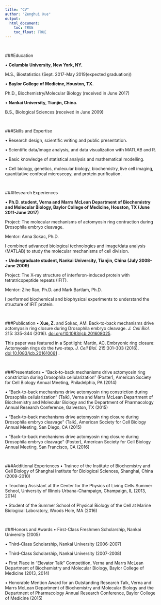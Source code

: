 ```yaml
---
title: "CV"
author: "Zenghui Xue"
output: 
  html_document:
    toc: TRUE
    toc_float: TRUE
---
```


<br>

###Education

•	**Columbia University, New York, NY. **

M.S., Biostatistics (Sept. 2017-May 2019(expected graduation))

•	**Baylor College of Medicine, Houston, TX.**

Ph.D., Biochemistry/Molecular Biology (received in June 2017)

•	**Nankai University, Tianjin, China.**

B.S., Biological Sciences (received in June 2009)

<br>

###Skills and Expertise

•	Research design, scientific writing and public presentation.

•	Scientific data/image analysis, and data visualization with MATLAB and R.

•	Basic knowledge of statistical analysis and mathematical modelling.

•	Cell biology, genetics, molecular biology, biochemistry, live cell imaging, quantitative confocal microscopy, and protein purification.

<br>

###Research Experiences

•	**Ph.D. student, Verna and Marrs McLean Department of Biochemistry and Molecular Biology, Baylor College of Medicine, Houston, TX (June 2011-June 2017)**

Project: The molecular mechanisms of actomyosin ring contraction during Drosophila embryo cleavage.

Mentor: Anna Sokac, Ph.D.

I combined advanced biological technologies and image/data analysis (MATLAB) to study the molecular mechanisms of cell division.

•	**Undergraduate student, Nankai University, Tianjin, China (July 2008-June 2009)**

Project: The X-ray structure of interferon-induced protein with tetratricopeptide repeats (IFIT).

Mentor: Zihe Rao, Ph.D. and Mark Bartlam, Ph.D.

I performed biochemical and biophysical experiments to understand the structure of IFIT protein.

<br>

###Publication
•	**Xue, Z.** and Sokac, AM. Back-to-back mechanisms drive actomyosin ring closure during Drosophila embryo cleavage. _J. Cell Biol._ 215: 335-344 (2016). [doi.org/10.1083/jcb.201608025](http://jcb.rupress.org/content/215/3/335).

This paper was featured in a Spotlight: Martin, AC. Embryonic ring closure: Actomyosin rings do the two-step. _J. Cell Biol._ 215:301–303 (2016). [doi:10.1083/jcb.201610061](http://jcb.rupress.org/content/early/2016/10/25/jcb.201610061) .

<br>

###Presentations
•	“Back-to-back mechanisms drive actomyosin ring constriction during Drosophila cellularization” (Poster), American Society for Cell Biology Annual Meeting, Philadelphia, PA (2014)

•	“Back-to-back mechanisms drive actomyosin ring constriction during Drosophila cellularization” (Talk), Verna and Marrs McLean Department of Biochemistry and Molecular Biology and the Department of Pharmacology Annual Research Conference, Galveston, TX (2015)

•	“Back-to-back mechanisms drive actomyosin ring closure during Drosophila embryo cleavage” (Talk), American Society for Cell Biology Annual Meeting, San Diego, CA (2015)

•	“Back-to-back mechanisms drive actomyosin ring closure during Drosophila embryo cleavage” (Poster), American Society for Cell Biology Annual Meeting, San Francisco, CA (2016)

<br>

###Additional Experiences
•	Trainee of the Institute of Biochemistry and Cell Biology of Shanghai Institute for Biological Sciences, Shanghai, China (2009-2010)

•	Teaching Assistant at the Center for the Physics of Living Cells Summer School, University of Illinois Urbana-Champaign, Champaign, IL (2013, 2014)

•	Student of the Summer School of Physical Biology of the Cell at Marine Biological Laboratory, Woods Hole, MA (2016)

<br>

###Honors and Awards
•	First-Class Freshmen Scholarship, Nankai University (2005)

•	Third-Class Scholarship, Nankai University (2006-2007)

•	Third-Class Scholarship, Nankai University (2007-2008)

•	First Place in “Elevator Talk” Competition, Verna and Marrs McLean Department of Biochemistry and Molecular Biology, Baylor College of Medicine (2013, 2014)

•	Honorable Mention Award for an Outstanding Research Talk, Verna and Marrs McLean Department of Biochemistry and Molecular Biology and the Department of Pharmacology Annual Research Conference, Baylor College of Medicine (2015)
